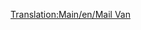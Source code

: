 [[Translation:Main/en/Mail Van]]{{en/-}}{{Template:Vagones/Es
|Imagen=[[File:en/Mailvan.png|Furgón de Correos estándar]] [[File:en/Mailvanx.png|Furgón de Correos de Fantasía]]
|Nombre=Furgón de Correos
|PrecioNormal=2.670 € (1.335 £)
|PesoNormal=21 / 28 t
|CapacidadNormal=30 sacas de correo
|PrecioMono="
|PesoMono=21 / 29 t
|CapacidadMono=35 sacas de correo
|PrecioMag="
|PesoMag=21 / 30 t
|CapacidadMag=37 sacas de correo
|Descripción=El '''furgón de correos''' transporta [[Main/es/Correo|correo]].
}}